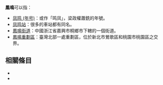 '''鳳鳴'''可以指：

* [[凤鸣_(年号)|凤鸣 (年号)]]：或作「鸣凤」，梁政權蕭銑的年號。
* [[凤鸣站|凤鸣站]]：很多的車站都有同名。
* [[鳳鳴街道|鳳鳴街道]]：中國浙江省嘉興市桐鄉市下轄的一個街道。
* [[鳳鳴重劃區|鳳鳴重劃區]]：臺灣北部一處重劃區，位於新北市鶯歌區和桃園市桃園區之交界。

== 相關條目 ==
*{{lookfrom|鳳鳴}}
*{{lookfrom|凤鸣}}

{{disambig|F|Cat=二字消歧义}}